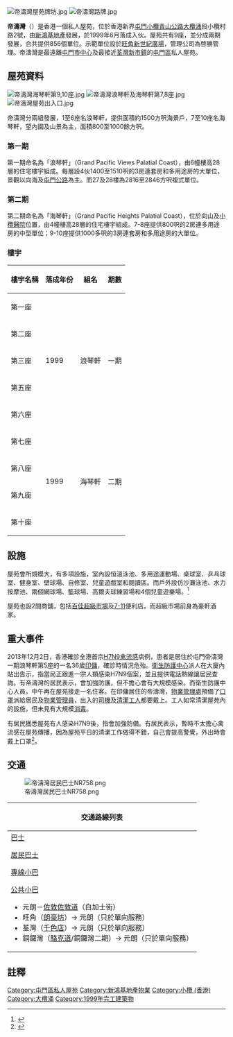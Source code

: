 {{Infobox_housinghk 
| name = Palatial Coast <br> 帝濤灣
| address = [[新界|新界]][[屯門|屯門]][[青山公路|青山公路]][[大欖涌|大欖涌]]段屯門市地段400號
| photo = Palatial Coast 201504.jpg
| developer = 新鴻基地產發展有限公司 	
| use = 住宅	
| blocknumber = 9座住宅大廈	
| floornumber = 24層	
| yearofcompletion = 共分兩組：浪琴軒及海琴軒，1999年	
| facilities = 住客會所
| former = 
}}
[[File:帝濤灣屋苑牌坊.jpg|thumb]]
[[File:帝濤灣路牌.jpg|thumb]]

'''帝濤灣'''（{{lang-en|Palatial Coast}}）是香港一個私人屋苑，位於香港新界[[屯門|屯門]][[小欖|小欖]][[青山公路|青山公路]][[大欖涌|大欖涌]]段小欖村路2號，由[[新鴻基地產|新鴻基地產]]發展，於1999年6月落成入伙。屋苑共有9座，並分成兩期發展，合共提供856個單位。示範單位設於[[旺角|旺角]][[MOKO_新世紀廣場|新世紀廣場]]，管理公司為啓勝管理。帝濤灣是最遠離[[屯門市中心|屯門市中心]]及最接近[[荃灣新市鎮|荃灣新市鎮]]的[[屯門區|屯門區]]私人屋苑。

==屋苑資料==
[[File:帝濤灣海琴軒第9,10座.jpg|thumb]]
[[File:帝濤灣浪琴軒及海琴軒第7,8座.jpg|thumb]]
[[File:帝濤灣屋苑出入口.jpg|thumb]]

帝濤灣分兩組發展，1至6座名浪琴軒，提供面積約1500方呎海景戶，7至10座名海琴軒，望內園及山景為主，面積800至1000餘方呎。

===第一期===
第一期命名為「浪琴軒」（Grand Pacific Views Palatial Coast），由6幢樓高28層的住宅樓宇組成。每層設4伙1400至1510呎的3房連套房和多用途房的大單位，景觀以向海及[[屯門公路|屯門公路]]為主。而27及28樓為2816至2846方呎複式單位。

===第二期===
第二期命名為「海琴軒」（Grand Pacific Heights Palatial Coast），位於向山及[[小欖醫院|小欖醫院]]位置，由4幢樓高28層的住宅樓宇組成。7-8座提供800呎的2房連多用途房的中型單位；9-10座提供1000多呎的3房連套房和多用途房的大單位。

===樓宇===
{| class="wikitable" style="text-align: center"
|-
! 樓宇名稱 !! 落成年份 !! 組名 !! 期數
|-
| 第一座
| rowspan="5" | 1999
| rowspan="5" | 浪琴軒
| rowspan="5" | 一期
|-
| 第二座
|-
| 第三座
|-
| 第五座
|-
| 第六座
|-
| 第七座
| rowspan="4" | 1999
| rowspan="4" | 海琴軒
| rowspan="4" | 二期
|-
| 第八座
|-
| 第九座
|-
| 第十座
|}

==設施==
屋苑會所規模大，有多項設施，室內設恒溫泳池、多用途運動場、桌球室、乒乓球室、健身室、壁球場、自修室、兒童遊戲室和閱讀區。而戶外設仿沙灘泳池、水力按摩池、兩個網球場、籃球場、高爾夫球練習場和4個兒童遊樂場。<ref>{{cite news |author1=溫潤潔 |title=青山公路帝濤灣浪琴軒　前望碧波背倚翠嶺 |url=https://hk.finance.appledaily.com/finance/daily/article/20080226/10795285 |accessdate=2020-04-19 |work=蘋果日報 |date=2008-02-06}}</ref>

屋苑也設2間商舖，包括[[百佳超級市場|百佳超級市場]]及[[7-11|7-11]]便利店。而超級市場前身為豪軒酒家。

==重大事件==
2013年12月2日，香港確診全港首宗[[H7N9禽流感|H7N9禽流感]]病例，患者是居住於屯門帝濤灣一期浪琴軒第5座的一名36歲[[香港外籍家庭傭工|印傭]]，確診時情況危殆。[[衛生防護中心|衛生防護中心]]派人在大廈內貼出告示，指當局正跟進一宗人類感染H7N9個案，並且提供電話熱線讓居民查詢。有帝濤灣的居民表示，會加強防護，但不擔心會有大規模感染。而衛生防護中心人員，中午再在屋苑接走一名住客。在印傭居住的帝濤灣，[[物業管理處|物業管理處]]預備了[[口罩|口罩]]派給居民及[[物業管理員|物業管理員]]，出入的[[司機|司機]]及[[清潔工人|清潔工人]]都要戴上。工人如常清潔屋苑內的設施，但未見有大規模[[消毒|消毒]]。

有居民獲悉屋苑有人感染H7N9後，指會加強防備。有居民表示，暫時不太擔心禽流感在屋苑傳播，因為屋苑平日的清潔工作做得不錯，自己會提高警覺，外出時會戴上口罩<ref>{{Cite web |url=http://news.now.com/home/local/player?newsId=86820 |title=女傭染H7N9 十人快速測試料今有結果 (2013年12月2日) |access-date=2013年12月3日 |archive-date=2020年3月29日 |archive-url=https://web.archive.org/web/20200329071222/https://news.now.com/home/local/player?newsId=86820 |dead-url=no }}</ref>。

==交通==
[[File:帝濤灣居民巴士NR758.png|thumb]]

{| class="mw-collapsible mw-collapsed wikitable" style="background:white; margin: 0 auto; width: auto;" 
! 交通路線列表
|-
|
;[[香港巴士|巴士]]
{{九龍新界巴士簡單列表|52X|53|61A|61M|61P|252|252B|252X|261B|K51|N252}}
{{過海隧道巴士簡單列表|962|962B|962E|962S|962N|N962}}
{{大嶼山巴士簡單列表|A33}}
;[[居民巴士|居民巴士]]
{{新界居民巴士簡單列表|NR758|NR769}}
;[[香港巴士|專線小巴]]
{{新界專線小巴簡單列表|43B}}
;[[公共小巴|公共小巴]]
*元朗－[[佐敦|佐敦]][[佐敦道|佐敦道]]（白加士街）
*旺角（[[朗豪坊|朗豪坊]]）→ 元朗（只於單向服務）
*荃灣（[[千色店|千色店]]）→ 元朗（只於單向服務）
*銅鑼灣（[[駱克道|駱克道]]/銅鑼灣二期）→ 元朗（只於單向服務）
|}

==註釋==
{{reflist}}

{{shkp}}

[[Category:屯門區私人屋苑|Category:屯門區私人屋苑]]
[[Category:新鴻基地產物業|Category:新鴻基地產物業]]
[[Category:小欖_(香港)|Category:小欖 (香港)]]
[[Category:大欖涌|Category:大欖涌]]
[[Category:1999年完工建築物|Category:1999年完工建築物]]